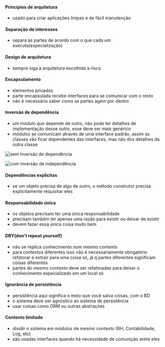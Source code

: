 






#### Princípios de arquitetura

-   usado para criar aplicações limpas e de fácil manutenção

#### Separação de interesses

-   separa as partes de acordo com o que cada um executa(especialização)

#### Design de arquitetura

-   sempre siga a arquitetura escolhida a risca

#### Encapsulamento

-   elementos privados
-   parte encapsulada recebe interfaces para se comunicar com o resto
-   não é necessário saber como as partes agem por dentro

#### Inversão de dependência

-   um módulo que depende de outro, não pode ter detalhes de
    implementação desse outro, esse deve ser mais genérico
-   módulos se comunicam através de uma interface padrão, assim as
    classes vão ficar dependentes das interfaces, mas não dos detalhes
    da outra classe

![[sem inversão de
dependência](https://learn.microsoft.com/pt-br/dotnet/architecture/modern-web-apps-azure/architectural-principles)](/image/image_361.png)

![[com inversão de
independência](https://learn.microsoft.com/pt-br/dotnet/architecture/modern-web-apps-azure/architectural-principles)](/image/image_362.png)

#### Dependências explicitas

-   se um objeto precisa de algo de outro, o método construtor precisa
    explicitamente requisitar eles

#### Responsabilidade única

-   os objetos precisam ter uma única responsabilidade
-   precisam também ter apenas uma razão para existir ou deixar de
    existir
-   devem fazer essa única coisa muito bem

#### DRY(don't repeat yourself)

-   não se replica conhecimento num mesmo contexto
-   para contextos diferentes isso não é necessariamente obrigatório
    refatorar e extrair para uma coisa só, já q partes diferentes
    significam coisas diferentes
-   partes do mesmo contexto deve ser refatoradas para deixar o
    conhecimento especializado em um local só

#### Ignorância de persistência

-   persistência aqui significa o meio que você salva coisas, com o BD
-   o sistema deve ser agnóstico ao sistema de persistência
-   usar coisas como ORM ou outras abstrações

#### Contexto limitado

-   dividir o sistema em módulos de mesmo contexto (RH, Contabilidade,
    Log, etc)
-   são usadas interfaces quando há necessidade de comunição entre eles


